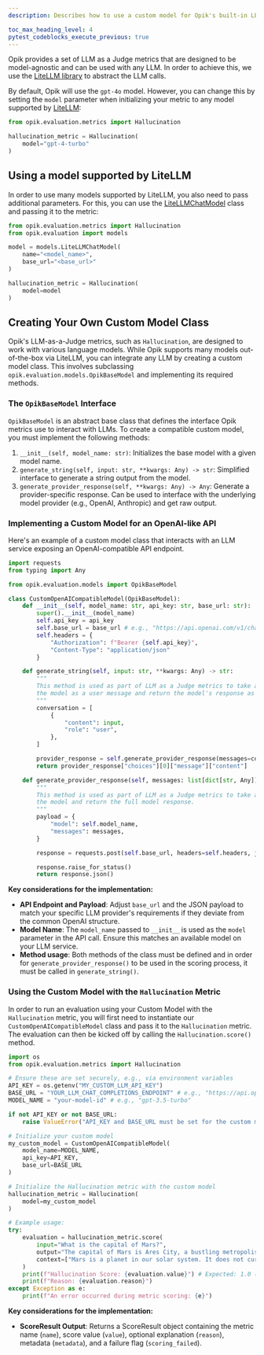 ```yaml
---
description: Describes how to use a custom model for Opik's built-in LLM as a Judge metrics

toc_max_heading_level: 4
pytest_codeblocks_execute_previous: true
---
```


Opik provides a set of LLM as a Judge metrics that are designed to be model-agnostic and can be used with any LLM. In order to achieve this, we use the [LiteLLM library](https://github.com/BerriAI/litellm) to abstract the LLM calls.

By default, Opik will use the `gpt-4o` model. However, you can change this by setting the `model` parameter when initializing your metric to any model supported by [LiteLLM](https://docs.litellm.ai/docs/providers):

```python
from opik.evaluation.metrics import Hallucination

hallucination_metric = Hallucination(
    model="gpt-4-turbo"
)
```

## Using a model supported by LiteLLM

In order to use many models supported by LiteLLM, you also need to pass additional parameters. For this, you can use the [LiteLLMChatModel](https://www.comet.com/docs/opik/python-sdk-reference/Objects/LiteLLMChatModel.html) class and passing it to the metric:

```python
from opik.evaluation.metrics import Hallucination
from opik.evaluation import models

model = models.LiteLLMChatModel(
    name="<model_name>",
    base_url="<base_url>"
)

hallucination_metric = Hallucination(
    model=model
)
```

## Creating Your Own Custom Model Class

Opik's LLM-as-a-Judge metrics, such as `Hallucination`, are designed to work with various language models. While Opik supports many models out-of-the-box via LiteLLM, you can integrate any LLM by creating a custom model class. This involves subclassing `opik.evaluation.models.OpikBaseModel` and implementing its required methods.

### The `OpikBaseModel` Interface

`OpikBaseModel` is an abstract base class that defines the interface Opik metrics use to interact with LLMs. To create a compatible custom model, you must implement the following methods:

1.  `__init__(self, model_name: str)`:
    Initializes the base model with a given model name.
2.  `generate_string(self, input: str, **kwargs: Any) -> str`:
    Simplified interface to generate a string output from the model.
3.  `generate_provider_response(self, **kwargs: Any) -> Any`:
     Generate a provider-specific response. Can be used to interface with the underlying model provider (e.g., OpenAI, Anthropic) and get raw output.

### Implementing a Custom Model for an OpenAI-like API

Here's an example of a custom model class that interacts with an LLM service exposing an OpenAI-compatible API endpoint.

```python
import requests
from typing import Any

from opik.evaluation.models import OpikBaseModel

class CustomOpenAICompatibleModel(OpikBaseModel):
    def __init__(self, model_name: str, api_key: str, base_url: str):
        super().__init__(model_name)
        self.api_key = api_key
        self.base_url = base_url # e.g., "https://api.openai.com/v1/chat/completions"
        self.headers = {
            "Authorization": f"Bearer {self.api_key}",
            "Content-Type": "application/json"
        }

    def generate_string(self, input: str, **kwargs: Any) -> str:
        """
        This method is used as part of LLM as a Judge metrics to take a string prompt, pass it to
        the model as a user message and return the model's response as a string.
        """
        conversation = [
            {
                "content": input,
                "role": "user",
            },
        ]

        provider_response = self.generate_provider_response(messages=conversation, **kwargs)
        return provider_response["choices"][0]["message"]["content"]

    def generate_provider_response(self, messages: list[dict[str, Any]], **kwargs: Any) -> Any:
        """
        This method is used as part of LLM as a Judge metrics to take a list of AI messages, pass it to
        the model and return the full model response.
        """
        payload = {
            "model": self.model_name,
            "messages": messages,
        }

        response = requests.post(self.base_url, headers=self.headers, json=payload)

        response.raise_for_status()
        return response.json()
```

**Key considerations for the implementation:**

- **API Endpoint and Payload**: Adjust `base_url` and the JSON payload to match your specific LLM provider's 
requirements if they deviate from the common OpenAI structure.
- **Model Name**: The `model_name` passed to `__init__` is used as the `model` parameter in the API call. Ensure this matches an available model on your LLM service.
- **Method usage**: Both methods of the class must be defined and in order for `generate_provider_response()` to be used in the scoring process, it must be called in `generate_string()`.

### Using the Custom Model with the `Hallucination` Metric

In order to run an evaluation using your Custom Model with the `Hallucination` metric, 
you will first need to instantiate our `CustomOpenAICompatibleModel` class and pass it to the `Hallucination` metric.
The evaluation can then be kicked off by calling the `Hallucination.score()` method.

```python
import os
from opik.evaluation.metrics import Hallucination

# Ensure these are set securely, e.g., via environment variables
API_KEY = os.getenv("MY_CUSTOM_LLM_API_KEY")
BASE_URL = "YOUR_LLM_CHAT_COMPLETIONS_ENDPOINT" # e.g., "https://api.openai.com/v1/chat/completions"
MODEL_NAME = "your-model-id" # e.g., "gpt-3.5-turbo"

if not API_KEY or not BASE_URL:
    raise ValueError("API_KEY and BASE_URL must be set for the custom model.")

# Initialize your custom model
my_custom_model = CustomOpenAICompatibleModel(
    model_name=MODEL_NAME,
    api_key=API_KEY,
    base_url=BASE_URL
)

# Initialize the Hallucination metric with the custom model
hallucination_metric = Hallucination(
    model=my_custom_model
)

# Example usage:
try:
    evaluation = hallucination_metric.score(
        input="What is the capital of Mars?",
        output="The capital of Mars is Ares City, a bustling metropolis.",
        context=["Mars is a planet in our solar system. It does not currently have any established cities or a designated capital."]
    )
    print(f"Hallucination Score: {evaluation.value}") # Expected: 1.0 (hallucination detected)
    print(f"Reason: {evaluation.reason}")
except Exception as e:
    print(f"An error occurred during metric scoring: {e}")
```

**Key considerations for the implementation:**
- **ScoreResult Output**: Returns a ScoreResult object containing the metric name (`name`), score value (`value`), optional explanation (`reason`), metadata (`metadata`), and a failure flag (`scoring_failed`).